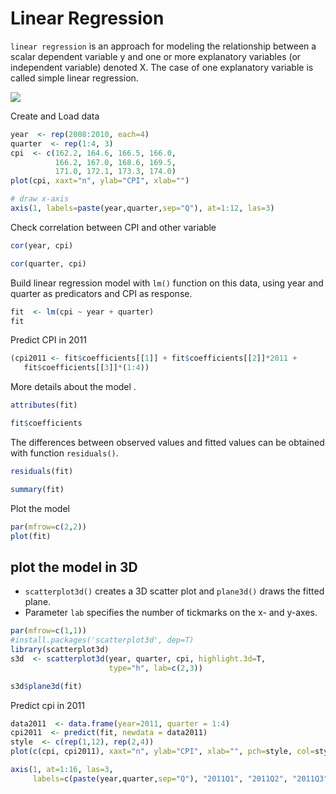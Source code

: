 Linear Regression
========================================================


`linear regression` is an approach for modeling the relationship between a scalar dependent variable y and one or more explanatory variables (or independent variable) denoted X. The case of one explanatory variable is called simple linear regression.

![](https://upload.wikimedia.org/wikipedia/commons/thumb/3/3a/Linear_regression.svg/400px-Linear_regression.svg.png)

Create and Load data  
```r
year  <- rep(2008:2010, each=4)
quarter  <- rep(1:4, 3)
cpi  <- c(162.2, 164.6, 166.5, 166.0,
          166.2, 167.0, 168.6, 169.5,
          171.0, 172.1, 173.3, 174.0)
plot(cpi, xaxt="n", ylab="CPI", xlab="")

# draw x-axis
axis(1, labels=paste(year,quarter,sep="Q"), at=1:12, las=3)
```

Check correlation between CPI and other variable

```r
cor(year, cpi)
```


```r
cor(quarter, cpi)
```

Build linear regression model with `lm()` function on this data, using year and quarter as predicators and CPI as response.

```r
fit  <- lm(cpi ~ year + quarter)
fit
```

Predict CPI in 2011

```r
(cpi2011 <- fit$coefficients[[1]] + fit$coefficients[[2]]*2011 +
   fit$coefficients[[3]]*(1:4))
```

More details about the model .

```r
attributes(fit)
```

```r
fit$coefficients
```

The differences between observed values and fitted values can be obtained with function `residuals()`.

```r
residuals(fit)
```

```r
summary(fit)
```

Plot the model 
```r
par(mfrow=c(2,2))
plot(fit)
```


plot the model in 3D
-------


- `scatterplot3d()` creates a 3D scatter plot and `plane3d()` draws the fitted plane.
- Parameter `lab` specifies the number of tickmarks on the x- and y-axes.

```r
par(mfrow=c(1,1))
#install.packages('scatterplot3d', dep=T)
library(scatterplot3d)
s3d  <- scatterplot3d(year, quarter, cpi, highlight.3d=T, 
                      type="h", lab=c(2,3))

s3d$plane3d(fit)
```


Predict cpi in 2011

```r
data2011  <- data.frame(year=2011, quarter = 1:4)
cpi2011  <- predict(fit, newdata = data2011)
style  <- c(rep(1,12), rep(2,4))
plot(c(cpi, cpi2011), xaxt="n", ylab="CPI", xlab="", pch=style, col=style)

axis(1, at=1:16, las=3,
     labels=c(paste(year,quarter,sep="Q"), "2011Q1", "2011Q2", "2011Q3", "2011Q4"))

```

